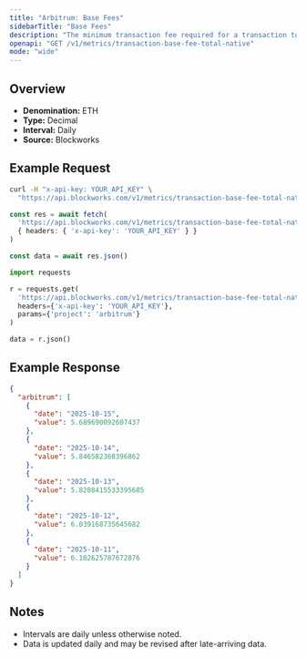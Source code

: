 ```yaml
---
title: "Arbitrum: Base Fees"
sidebarTitle: "Base Fees"
description: "The minimum transaction fee required for a transaction to be included in a block"
openapi: "GET /v1/metrics/transaction-base-fee-total-native"
mode: "wide"
---
```


## Overview

- **Denomination:** ETH
- **Type:** Decimal
- **Interval:** Daily
- **Source:** Blockworks

## Example Request

<CodeGroup>

```bash cURL
curl -H "x-api-key: YOUR_API_KEY" \
  "https://api.blockworks.com/v1/metrics/transaction-base-fee-total-native?project=arbitrum"
```

```typescript TypeScript
const res = await fetch(
  'https://api.blockworks.com/v1/metrics/transaction-base-fee-total-native?project=arbitrum',
  { headers: { 'x-api-key': 'YOUR_API_KEY' } }
)

const data = await res.json()
```

```python Python
import requests

r = requests.get(
  'https://api.blockworks.com/v1/metrics/transaction-base-fee-total-native',
  headers={'x-api-key': 'YOUR_API_KEY'},
  params={'project': 'arbitrum'}
)

data = r.json()
```

</CodeGroup>

## Example Response

```json
{
  "arbitrum": [
    {
      "date": "2025-10-15",
      "value": 5.689690092607437
    },
    {
      "date": "2025-10-14",
      "value": 5.846582368396862
    },
    {
      "date": "2025-10-13",
      "value": 5.8208415533395685
    },
    {
      "date": "2025-10-12",
      "value": 6.039168735645682
    },
    {
      "date": "2025-10-11",
      "value": 6.102625787672876
    }
  ]
}
```

## Notes
- Intervals are daily unless otherwise noted.
- Data is updated daily and may be revised after late-arriving data.
